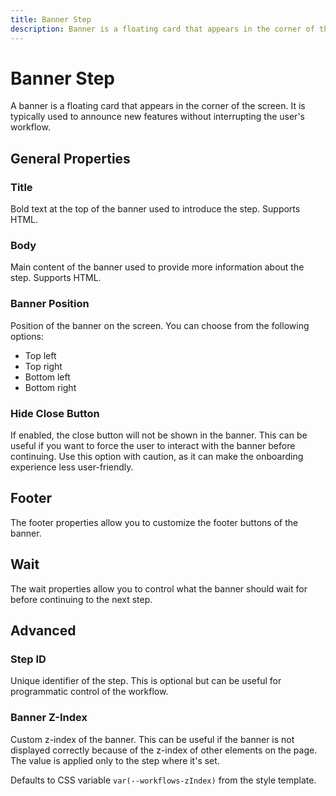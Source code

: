 ```yaml
---
title: Banner Step
description: Banner is a floating card that appears in the corner of the screen.
---
```


# Banner Step

A banner is a floating card that appears in the corner of the screen. It is typically used to announce new features without interrupting the user's workflow.


## General Properties

### Title

Bold text at the top of the banner used to introduce the step. Supports HTML.

### Body

Main content of the banner used to provide more information about the step. Supports HTML.

### Banner Position

Position of the banner on the screen. You can choose from the following options:

- Top left
- Top right
- Bottom left
- Bottom right

### Hide Close Button

If enabled, the close button will not be shown in the banner. This can be useful if you want to force the user to interact with the banner before continuing. Use this option with caution, as it can make the onboarding experience less user-friendly.

## Footer

The footer properties allow you to customize the footer buttons of the banner.


## Wait

The wait properties allow you to control what the banner should wait for before continuing to the next step.



## Advanced

### Step ID

Unique identifier of the step. This is optional but can be useful for programmatic control of the workflow.

### Banner Z-Index

Custom z-index of the banner. This can be useful if the banner is not displayed correctly because of the z-index of other elements on the page. The value is applied only to the step where it's set.

Defaults to CSS variable `var(--workflows-zIndex)` from the style template.
